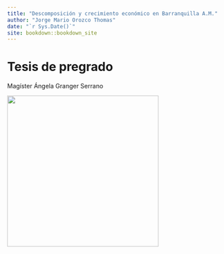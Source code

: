 ```yaml
--- 
title: "Descomposición y crecimiento económico en Barranquilla A.M."
author: "Jorge Mario Orozco Thomas"
date: "`r Sys.Date()`"
site: bookdown::bookdown_site
---
```


# Tesis de pregrado
Magíster Ángela Granger Serrano

![](/Users/Janus/Documents/Jorge_uni/ULTIMO SEMESTRE/Logo_uninorte.jpg){width="350px"}

